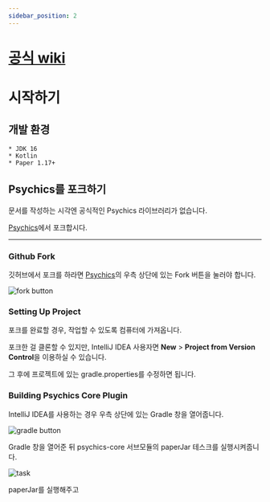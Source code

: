 ```yaml
---
sidebar_position: 2
---
```


# [공식 wiki](https://github.com/monun/psychics/wiki/)

# 시작하기

## 개발 환경
    * JDK 16
    * Kotlin
    * Paper 1.17+

## Psychics를 포크하기

문서를 작성하는 시각엔 공식적인 Psychics 라이브러리가 없습니다.

[Psychics](https://github.com/monun/psychics)에서 포크합시다.

---

### Github Fork

깃허브에서 포크를 하라면 [Psychics](https://github.com/monun/psychics)의 우측 상단에 있는 Fork 버튼을 눌러야 합니다.

<!-- 임시용 링크로, 추후 호스팅 또는 assets 폴더 형식으로 변경 부탁드립니다 -->
![fork button](https://user-images.githubusercontent.com/59782214/129550884-81a1d3af-9205-4e81-b9e6-d85bac2b42b8.png)
<!-- ![fork button](../../../static/img/fork.png) -->
<!-- 미리보기가 안 되면, 수정할 때 불편하니까, 결정될때까지 assets 형식 사용하지 않겠습니다 -->

### Setting Up Project

포크를 완료할 경우, 작업할 수 있도록 컴퓨터에 가져옵니다.

포크한 걸 클론할 수 있지만, IntelliJ IDEA 사용자면 **New** > **Project from Version Control**을 이용하실 수 있습니다.

그 후에 프로젝트에 있는 gradle.properties를 수정하면 됩니다.

### Building Psychics Core Plugin

IntelliJ IDEA를 사용하는 경우 우측 상단에 있는 Gradle 창을 열어줍니다.

![gradle button](https://user-images.githubusercontent.com/68156872/129556085-83bbeda6-9d1a-4482-a2b3-979869b5fa6a.png)

Gradle 창을 열어준 뒤 psychics-core 서브모듈의 paperJar 테스크를 실행시켜줍니다.

![task](https://user-images.githubusercontent.com/68156872/129560582-70cb399b-b418-41cf-865a-1a0a2558a3fd.png)

paperJar를 실행해주고





<!--
val heptagram = retrieveUser("Heptagram")
println(heptagram.fans.map { it.blackCowness }.sum())

-------------------------------------------------------
| C͟O͟N͟S͟O͟L͟E͟ | TERMINAL | PROBLEMS |
Exception in thread "main" java.lang.ArithmeticException: integer overflow
-->

